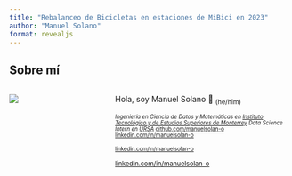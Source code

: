 ```yaml
---
title: "Rebalanceo de Bicicletas en estaciones de MiBici en 2023"
author: "Manuel Solano"
format: revealjs
---
```

## Sobre mí
:::: {.columns}

::: {.column width="35%"}
![](foto2.png)
:::

::: {.column width="65%"}
Hola, soy Manuel Solano 🤟 <sub>(he/him)</sub>

<small> <small>*Ingeniería en Ciencia de Datos y Matemáticas en [Instituto Tecnológico y de Estudios Superiores de Monterrey](https://tec.mx/es)*
*Data Science Intern en [URSA](https://github.com/EL-BID/URSA)*
</small> </small>
<small> <small>
[github.com/manuelsolan-o](github.com/manuelsolan-o)                        [linkedin.com/in/manuelsolan-o](linkedin.com/in/manuelsolan-o)
</small> </small>

<small> <small>
[linkedin.com/in/manuelsolan-o](linkedin.com/in/manuelsolan-o)
</small> </small>

 
 <small>
[linkedin.com/in/manuelsolan-o](linkedin.com/in/manuelsolan-o)
 </small>
:::

::::

